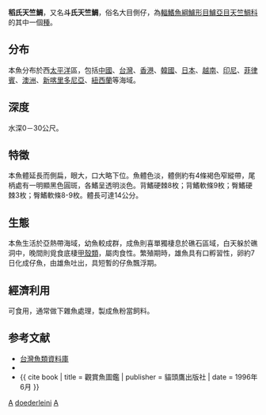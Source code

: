 {{Speciesbox
| image = Doederlein's cardinalfish Apogon doederleini.jpg
| status = NE
| genus = Apogon
| species = doederleini
| authority = Jordan & Snyder, 1901
| synonyms = 
}}
'''稻氏天竺鯛'''，又名'''斗氏天竺鯛'''，俗名大目側仔，為[[輻鰭魚綱|輻鰭魚綱]][[鱸形目|鱸形目]][[鱸亞目|鱸亞目]][[天竺鯛科|天竺鯛科]]的其中一個[[種|種]]。

==分布==
本魚分布於西[[太平洋|太平洋]]區，包括[[中國|中國]]、[[台灣|台灣]]、[[香港|香港]]、[[韓國|韓國]]、[[日本|日本]]、[[越南|越南]]、[[印尼|印尼]]、[[菲律賓|菲律賓]]、[[澳洲|澳洲]]、[[新喀里多尼亞|新喀里多尼亞]]、[[紐西蘭|紐西蘭]]等海域。

==深度==
水深0－30公尺。

==特徵==
本魚體延長而側扁，眼大，口大略下位。魚體色淡，體側約有4條褐色窄縱帶，尾柄處有一明顯黑色圓斑，各鰭呈透明淡色。背鰭硬棘8枚；背鰭軟條9枚；臀鰭硬棘3枚；臀鰭軟條8-9枚。體長可達14公分。

==生態==
本魚生活於亞熱帶海域，幼魚較成群，成魚則喜單獨棲息於礁石區域，白天躲於礁洞中，晚間則覓食底棲[[甲殼類|甲殼類]]，屬肉食性。繁殖期時，雄魚具有口孵習性，卵約7日化成仔魚，由雄魚吐出，具短暫的仔魚飄浮期。

==經濟利用==
可食用，通常做下雜魚處理，製成魚粉當飼料。

==参考文献==
*[http://fishdb.sinica.edu.tw/ 台灣魚類資料庫] {{Wayback|url=http://fishdb.sinica.edu.tw/ |date=20160304193340 }}
*{{FishBase_species|genus=Apogon|species=doederleini|year=2011|month=12}}
*{{ cite book | title = 觀賞魚圖鑑 | publisher = 貓頭鷹出版社 | date = 1996年6月 }}
{{Taxonbar|from=Q1076072}}

[[Category:食用鱼|A]]
[[Category:天竺鯛屬|doederleini]]
[[Category:1901年描述的鱼类|A]]